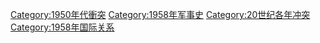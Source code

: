 [[Category:1950年代衝突|Category:1950年代衝突]]
[[Category:1958年军事史|Category:1958年军事史]]
[[Category:20世纪各年冲突|Category:20世纪各年冲突]]
[[Category:1958年国际关系|Category:1958年国际关系]]